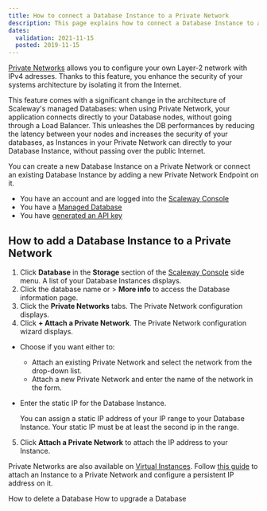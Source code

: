 ```yaml
---
title: How to connect a Database Instance to a Private Network
description: This page explains how to connect a Database Instance to a Private Network
dates:
  validation: 2021-11-15
  posted: 2019-11-15
---
```


[Private Networks](/network/vpc/quickstart/) allows you to configure your own Layer-2 network with IPv4 adresses. Thanks to this feature, you enhance the security of your systems architecture by isolating it from the Internet. 

This feature comes with a significant change in the architecture of Scaleway's managed Databases: when using Private Network, your application connects directly to your Database nodes, without going through a Load Balancer. 
This unleashes the DB performances by reducing the latency between your nodes and increases the security of your databases, as Instances in your Private Network can directly to your Database Instance, without passing over the public Internet.

You can create a new Database Instance on a Private Network or connect an existing Database Instance by adding a new Private Network Endpoint on it. 

<Message type="requirement">

- You have an account and are logged into the [Scaleway Console](https://console.scaleway.com)
- You have a [Managed Database](/storage/database/concepts/#managed-database/)
- You have [generated an API key](/console/my-project/how-to/generate-api-key/)

</Message>

## How to add a Database Instance to a Private Network

1. Click **Database** in the **Storage** section of the [Scaleway Console](https://console.scaleway.com) side menu. A list of your Database Instances displays.
2. Click the database name or <Icon name="more" /> > **More info** to access the Database information page.
3. Click the **Private Networks** tabs. The Private Network configuration displays.
4. Click **+ Attach a Private Network**. The Private Network configuration wizard displays.
  * Choose if you want either to:
    * Attach an existing Private Network and select the network from the drop-down list.
    * Attach a new Private Network and enter the name of the network in the form. 
  * Enter the static IP for the Database Instance. 
    <Message type="note">

    You can assign a static IP address of your IP range to your Database Instance. Your static IP must be at least the second ip in the range.

    </Message>
5. Click **Attach a Private Network** to attach the IP address to your Instance.

<Message type="tip">

Private Networks are also available on [Virtual Instances](https://www.scaleway.com/en/virtual-instances/). Follow [this guide](/compute/instances/how-to/use-private-networks/) to attach an Instance to a Private Network and configure a persistent IP address on it.

</Message>

<Navigation title="See Also">
  <NextButton to="/storage/database/how-to/delete-a-database/">How to delete a Database</NextButton>
  <PreviousButton to="/storage/database/how-to/upgrade-a-database/">How to upgrade a Database</PreviousButton>
</Navigation>